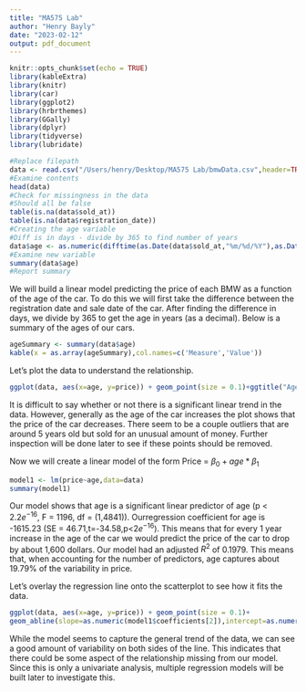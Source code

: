 ```yaml
---
title: "MA575 Lab"
author: "Henry Bayly"
date: "2023-02-12"
output: pdf_document
---
```



```r
knitr::opts_chunk$set(echo = TRUE)
library(kableExtra)
library(knitr)
library(car)
library(ggplot2)
library(hrbrthemes)
library(GGally)
library(dplyr)
library(tidyverse)
library(lubridate)

#Replace filepath
data <- read.csv("/Users/henry/Desktop/MA575 Lab/bmwData.csv",header=TRUE)
#Examine contents
head(data)
#Check for missingness in the data
#Should all be false
table(is.na(data$sold_at))
table(is.na(data$registration_date))
#Creating the age variable
#Diff is in days - divide by 365 to find number of years
data$age <- as.numeric(difftime(as.Date(data$sold_at,"%m/%d/%Y"),as.Date(data$registration_date,"%m/%d/%Y"))/365)
#Examine new variable
summary(data$age)
#Report summary
```

We will build a linear model predicting the price of each BMW as a function of the age of the car. To do this we will first take the difference between the registration date and sale date of the car. After finding the difference in days, we divide by 365 to get the age in years (as a decimal). Below is a summary of the ages of our cars. 
```r
ageSummary <- summary(data$age)
kable(x = as.array(ageSummary),col.names=c('Measure','Value'))
```
Let's plot the data to understand the relationship.
```r
ggplot(data, aes(x=age, y=price)) + geom_point(size = 0.1)+ggtitle("Age vs Price")
```
It is difficult to say whether or not there is a significant linear trend in the data. However, generally as the age of the car increases the plot shows that the price of the car decreases. There seem to be a couple outliers that are around 5 years old but sold for an unusual amount of money. Further inspection will be done later to see if these points should be removed. 

Now we will create a linear model of the form Price = $\beta_0 + age*\beta_1$
```r
model1 <- lm(price~age,data=data)
summary(model1)
```

Our model shows that age is a significant linear predictor of age (p < 2.2$e^{-16}$, F = 1196, df = (1,4841)). Ourregression coefficient for age is -1615.23 (SE = 46.71,t=-34.58,p<2$e^{-16}$). This means that for every 1 year increase in the age of the car we would predict the price of the car to drop by about 1,600 dollars. Our model had an adjusted $R^2$ of 0.1979. This means that, when accounting for the number of predictors, age captures about 19.79% of the variability in price. 

Let's overlay the regression line onto the scatterplot to see how it fits the data. 
```r
ggplot(data, aes(x=age, y=price)) + geom_point(size = 0.1)+
geom_abline(slope=as.numeric(model1$coefficients[2]),intercept=as.numeric(model1$coefficients[1]),colour='red')+ggtitle('Age vs Price (regression line overlayed)')
```
While the model seems to capture the general trend of the data, we can see a good amount of variability on both sides of the line. This indicates that there could be some aspect of the relationship missing from our model. Since this is only a univariate analysis, multiple regression models will be built later to investigate this. 